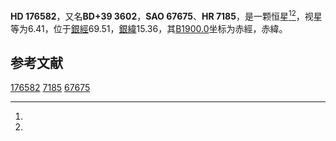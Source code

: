 {{Starbox begin
| name = HD 176582
}}
{{Starbox observe
| epoch = [[J2000.0|J2000.0]]
| constell = {{星座名待查}}<ref name=SIMBAD>{{cite web
 | url=http://simbad.u-strasbg.fr/simbad/sim-id?Ident=HR+7185
 | title =Pulsating variable Star
 | publisher=Centre de Données astronomiques de Strasbourg
 | work=SIMBAD
 | accessdate=2012-07-13}}</ref><ref name=DATA>{{cite web
 | url=http://vizier.u-strasbg.fr/viz-bin/VizieR-5?-out.add=.&-source=5050&-corr=PK=HR&-out.max=9999&HR=7185
 | title=VizieR Detailed Page
 | accessdate=2012-07-13
 | archive-date=2016-03-05
 | archive-url=https://web.archive.org/web/20160305002506/http://vizier.u-strasbg.fr/viz-bin/VizieR-5?-out.add=.&-source=5050&-corr=PK=HR&-out.max=9999&HR=7185
 | dead-url=no
 }}</ref>
| 星官 = 
| ra = {{RA|18|59|12.3}}<ref name=SIMBAD /><ref name=DATA />
| dec = {{DEC|+39|13|4}}<ref name=SIMBAD /><ref name=DATA />
| appmag_v = 6.41<ref name=SIMBAD /><ref name=DATA />
}}
{{Starbox character
| class = B5IV<ref name=SIMBAD /><ref name=DATA />
| b-v = -0.17<ref name=SIMBAD /><ref name=DATA />
| u-b = -0.7<ref name=SIMBAD /><ref name=DATA />
| r-i = <ref name=SIMBAD /><ref name=DATA />
| variable = 
}}
{{Starbox astrometry
| radial_v = -0.7
| prop_mo_ra = -14
| parallax = 
| p_error = 
}}
{{Starbox catalog
| names =BD+39 3602，[[SAO星表|SAO]] 67675，[[HD星表|HD]] 176582，[[HR星表|HR]] 7185}}
{{Starbox reference |Simbad=HR+7185}}
{{Starbox end}}

'''HD 176582'''，又名'''BD+39 3602'''，'''SAO 67675'''、'''HR 7185'''，是一颗恒星<ref name=SIMBAD /><ref name=DATA />，视星等为6.41，位于[[銀道座標系|銀經]]69.51，[[銀道座標系|銀緯]]15.36，其[[B1900.0|B1900.0]]坐标为赤經{{RA|18|55|50.2}}，赤緯{{DEC|+39|15.36|45}}。

== 参考文献 ==
{{reflist}}

{{star-stub}}

[[Category:HD和HDE天體|176582]]
[[Category:HR天體|7185]]
[[Category:SAO天體|67675]]